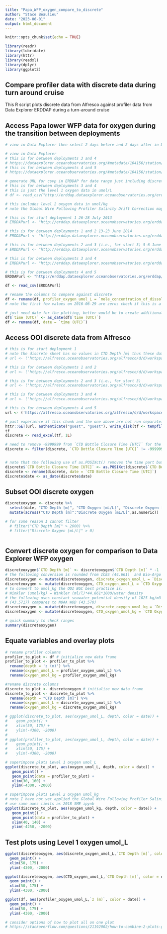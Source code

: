 ```yaml
---
title: "Papa_WFP_oxygen_compare_to_discrete"
author: "Stace Beaulieu"
date: "2023-06-01"
output: html_document
---
```


```r
knitr::opts_chunk$set(echo = TRUE)

library(readr)
library(lubridate)
library(httr)
library(readxl)
library(dplyr)
library(ggplot2)

```

## Compare profiler data with discrete data during turn around cruise

This R script plots discrete data from Alfresco against profiler data from Data Explorer ERDDAP during a turn-around cruise 


## Access Papa lower WFP data for oxygen during the transition between deployments

```r
# view in Data Explorer then select 2 days before and 2 days after in DE ERDDAP csvp 

# view in Data Explorer
# this is for between deployments 3 and 4
# https://dataexplorer.oceanobservatories.org/#metadata/104156/station/35/sensor/data?start=2016-06-22T00:00:00Z&end=2016-07-10T00:00:00Z&leg_clim_max=false&leg_clim_min=false
# this is for between deployments 4 and 5
# https://dataexplorer.oceanobservatories.org/#metadata/104156/station/35/sensor/data?start=2017-07-09T07:07:42Z&end=2017-07-27T02:59:49Z&leg_clim_max=false&leg_clim_min=false

# generate URL for csvp in ERDDAP for date range just including discrete data at HYPM
# this is for between deployments 3 and 4
# this is just the level 1 oxygen data in umol/L
# df <- read_csv("http://erddap.dataexplorer.oceanobservatories.org/erddap/tabledap/ooi-gp02hypm-wfp03-03-dostal000.csvp?time%2Cz%2Cmole_concentration_of_dissolved_molecular_oxygen_in_sea_water_profiler_depth_enabled&time%3E=2016-06-29T00%3A00%3A00Z&time%3C=2016-07-05T00%3A00%3A00Z&z%3E=-4067&z%3C=-2093") 

# this includes level 2 oxygen data in umol/kg
# note the Global Wire Following Profiler Salinity Drift Correction may be applicable to the Level 2 oxygen data (see OOI Discourse)

# this is for start deployment 1 26-28 July 2013
# ERDDAPurl <- "http://erddap.dataexplorer.oceanobservatories.org/erddap/tabledap/ooi-gp02hypm-wfp03-03-dostal000.csvp?time%2Cz%2Cmole_concentration_of_dissolved_molecular_oxygen_in_sea_water_profiler_depth_enabled%2Cmoles_of_oxygen_per_unit_mass_in_sea_water_profiler_depth_enabled%2Csea_water_practical_salinity_profiler_depth_enabled%2Csea_water_pressure_profiler_depth_enabled%2Csea_water_temperature_profiler_depth_enabled&time%3E=2013-07-26T00%3A00%3A00Z&time%3C=2013-07-29T00%3A00%3A00Z&z%3E=-4067&z%3C=-2093"

# this is for between deployments 1 and 2 13-23 June 2014 
# ERDDAPurl <- "http://erddap.dataexplorer.oceanobservatories.org/erddap/tabledap/ooi-gp02hypm-wfp03-03-dostal000.csvp?time%2Cz%2Cmole_concentration_of_dissolved_molecular_oxygen_in_sea_water_profiler_depth_enabled%2Cmoles_of_oxygen_per_unit_mass_in_sea_water_profiler_depth_enabled%2Csea_water_practical_salinity_profiler_depth_enabled%2Csea_water_pressure_profiler_depth_enabled%2Csea_water_temperature_profiler_depth_enabled&time%3E=2014-06-13T00%3A00%3A00Z&time%3C=2014-06-23T00%3A00%3A00Z&z%3E=-4067&z%3C=-2093"

# this is for between deployments 2 and 3 (i.e., for start 3) 5-6 June 2015
# ERDDAPurl <- "http://erddap.dataexplorer.oceanobservatories.org/erddap/tabledap/ooi-gp02hypm-wfp03-03-dostal000.csvp?time%2Cz%2Cmole_concentration_of_dissolved_molecular_oxygen_in_sea_water_profiler_depth_enabled%2Cmoles_of_oxygen_per_unit_mass_in_sea_water_profiler_depth_enabled%2Csea_water_practical_salinity_profiler_depth_enabled%2Csea_water_pressure_profiler_depth_enabled%2Csea_water_temperature_profiler_depth_enabled&time%3E=2015-06-04T00%3A00%3A00Z&time%3C=2015-06-07T00%3A00%3A00Z&z%3E=-4067&z%3C=-2093"

# this is for between deployments 3 and 4
# ERDDAPurl <- "http://erddap.dataexplorer.oceanobservatories.org/erddap/tabledap/ooi-gp02hypm-wfp03-03-dostal000.csvp?time%2Cz%2Cmole_concentration_of_dissolved_molecular_oxygen_in_sea_water_profiler_depth_enabled%2Cmoles_of_oxygen_per_unit_mass_in_sea_water_profiler_depth_enabled%2Csea_water_practical_salinity_profiler_depth_enabled%2Csea_water_pressure_profiler_depth_enabled%2Csea_water_temperature_profiler_depth_enabled&time%3E=2016-06-29T00%3A00%3A00Z&time%3C=2016-07-05T00%3A00%3A00Z"

# this is for between deployments 4 and 5 
ERDDAPurl <- "http://erddap.dataexplorer.oceanobservatories.org/erddap/tabledap/ooi-gp02hypm-wfp03-03-dostal000.csvp?time%2Cz%2Cmole_concentration_of_dissolved_molecular_oxygen_in_sea_water_profiler_depth_enabled%2Cmoles_of_oxygen_per_unit_mass_in_sea_water_profiler_depth_enabled%2Csea_water_practical_salinity_profiler_depth_enabled%2Csea_water_pressure_profiler_depth_enabled%2Csea_water_temperature_profiler_depth_enabled&time%3E=2017-07-14T00%3A00%3A00Z&time%3C=2017-07-18T00%3A00%3A00Z&z%3E=-4067&z%3C=-2093"

df <- read_csv(ERDDAPurl)

# rename the columns to compare against discrete
df <- rename(df, profiler_oxygen_umol_L = `mole_concentration_of_dissolved_molecular_oxygen_in_sea_water_profiler_depth_enabled (micromol.L-1)`, profiler_oxygen_umol_kg = `moles_of_oxygen_per_unit_mass_in_sea_water_profiler_depth_enabled (micromol.kg-1)`)
# note the first few values on 2016-06-29 are zero; check if this is a fill value

# just need date for the plotting, better would be to create additional new column date
df$`time (UTC)` <- as_date(df$`time (UTC)`)
df <- rename(df, date = `time (UTC)`)

```


## Access OOI discrete data from Alfresco

```r

# this is for start deployment 1
# note the discrete sheet has no values in CTD Depth [m] thus these data need special treatment in order to plot as below
# url <- ('https://alfresco.oceanobservatories.org/alfresco/d/d/workspace/SpacesStore/aa1ad07d-ff3b-4aa1-bde2-e54f8504b333/Station_Papa-01_MV1309_Discrete_Summary.xlsx')

# this is for between deployments 1 and 2
# url <- ('https://alfresco.oceanobservatories.org/alfresco/d/d/workspace/SpacesStore/abc5c5b0-51f8-4758-afeb-0d11746f4b2c/Station_Papa-02_MV1404_Discrete_Summary.xlsx')

# this is for between deployments 2 and 3 (i.e., for start 3)
# url <- ('https://alfresco.oceanobservatories.org/alfresco/d/d/workspace/SpacesStore/5c61d4bf-73e0-4a79-8d47-2a1ecafe4769/Station_Papa-03_TN323_Discrete_Summary.xlsx')

# this is for between deployments 3 and 4
# url <- ('https://alfresco.oceanobservatories.org/alfresco/d/d/workspace/SpacesStore/adf882e4-16cb-4d89-b89f-c96fcbc05e93/Station_Papa-04_RB1605_Discrete_Summary.xlsx')

# this is for between deployments 4 and 5
url <- ('https://alfresco.oceanobservatories.org/alfresco/d/d/workspace/SpacesStore/e62d564f-c629-4f32-af03-6508b616452c/Station_Papa-05_SR1710_Discrete_Summary.xlsx')

```

```r
# past experience if this chunk and the one above are not run separately, get Error
httr::GET(url, authenticate("guest", "guest"), write_disk(tf <- tempfile(fileext = ".xlsx")))
tf
discrete <- read_excel(tf, 1L) 

# need to remove -9999999 from `CTD Bottle Closure Time [UTC]` for the following workflow
discrete <- filter(discrete, `CTD Bottle Closure Time [UTC]` != -9999999)


# note that the following use of as.POSIXct() removes the time part but that all I need to retain is date
discrete$`CTD Bottle Closure Time [UTC]` <- as.POSIXct(discrete$`CTD Bottle Closure Time [UTC]`, tz="UTC")
discrete <- rename(discrete, date = `CTD Bottle Closure Time [UTC]`)
discrete$date <- as_date(discrete$date)

```

## Subset OOI discrete oxygen

```r
discreteoxygen <- discrete %>%
  select(date, "CTD Depth [m]", "CTD Oxygen [mL/L]", "Discrete Oxygen [mL/L]") %>%
  mutate(across("CTD Depth [m]":"Discrete Oxygen [mL/L]",as.numeric))

# for some reason I cannot filter
  # filter("CTD Depth [m]" > 2000) %>%
  # filter("Discrete Oxygen [mL/L]" > 0)
         
```

## Convert discrete oxygen for comparison to Data Explorer WFP oxygen

```r
discreteoxygen$`CTD Depth [m]` <- discreteoxygen$`CTD Depth [m]` * -1
# the following conversion is rounded from ICES (44.661)  and Bio-Argo (44.6596)
discreteoxygen <- mutate(discreteoxygen, discrete_oxygen_umol_L = `Discrete Oxygen [mL/L]` * 44.66)
discreteoxygen <- mutate(discreteoxygen, CTD_oxygen_umol_L = `CTD Oxygen [mL/L]` * 44.66)
# to convert to umol_kg the OOI BGC best practice is:
# Winkler (umol/kg) = Winkler (ml/l)*44.661*1000/water density
# the following uses constant seawater potential density of 1025 kg/m3
# (43.5717) compares to NOAA WOD (43.570)
discreteoxygen <- mutate(discreteoxygen, discrete_oxygen_umol_kg = `Discrete Oxygen [mL/L]` * 44.661*1000/1025)
discreteoxygen <- mutate(discreteoxygen, CTD_oxygen_umol_kg = `CTD Oxygen [mL/L]` * 44.661*1000/1025)

# quick summary to check ranges
summary(discreteoxygen)

```

## Equate variables and overlay plots

```r
# rename profiler columns
profiler_to_plot <- df # initialize new data frame
profiler_to_plot <- profiler_to_plot %>%
  rename(depth = 'z (m)') %>%
  rename(oxygen_umol_L = profiler_oxygen_umol_L) %>%
  rename(oxygen_umol_kg = profiler_oxygen_umol_kg)

#rename discrete columns
discrete_to_plot <- discreteoxygen # initialize new data frame
discrete_to_plot <- discrete_to_plot %>%
  rename(depth = "CTD Depth [m]") %>%
  rename(oxygen_umol_L = discrete_oxygen_umol_L) %>%
  rename(oxygen_umol_kg = discrete_oxygen_umol_kg)

# ggplot(discrete_to_plot, aes(oxygen_umol_L, depth, color = date)) +
#    geom_point() +
#    xlim(50, 175) +
#    ylim(-4300, -2000)
# 
# ggplot(profiler_to_plot, aes(oxygen_umol_L, depth, color = date)) +
#    geom_point() +
#    xlim(50, 175) +
#    ylim(-4300, -2000)

# superimpose plots Level 1 oxygen umol_L
ggplot(discrete_to_plot, aes(oxygen_umol_L, depth, color = date)) +
   geom_point() +
   geom_point(data = profiler_to_plot) +
   xlim(30, 160) +
   ylim(-4300, -2000)

# superimpose plots Level 2 oxygen umol_kg
# note I have not yet applied the Global Wire Following Profiler Salinity Drift Correction (see OOI Discourse)
# use same axes limits as 2018 SME ipynb
ggplot(discrete_to_plot, aes(oxygen_umol_kg, depth, color = date)) +
   geom_point() +
   geom_point(data = profiler_to_plot) +
   xlim(40, 140) +
   ylim(-4250, -2000)

```

## Test plots using Level 1 oxygen umol_L

```r

ggplot(discreteoxygen, aes(discrete_oxygen_umol_L,`CTD Depth [m]`, color = date)) +
  geom_point() +
  xlim(50, 175) +
  ylim(-4300, -2000)

ggplot(discreteoxygen, aes(CTD_oxygen_umol_L,`CTD Depth [m]`, color = date)) +
  geom_point() +
  xlim(50, 175) +
  ylim(-4300, -2000)

ggplot(df, aes(profiler_oxygen_umol_L,`z (m)`, color = date)) +
  geom_point() +
  xlim(50, 175) +
  ylim(-4300, -2000)

# consider options of how to plot all on one plot
# https://stackoverflow.com/questions/21192002/how-to-combine-2-plots-ggplot-into-one-plot

```

